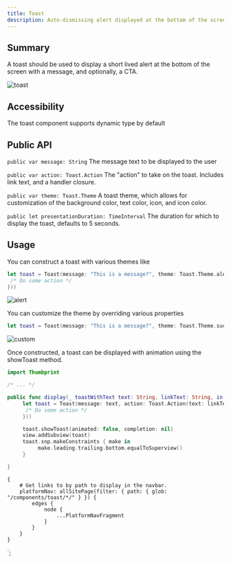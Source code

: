 ```yaml
---
title: Toast
description: Auto-dismissing alert displayed at the bottom of the screen
---
```



<ComponentHeader data={props.data} />

## Summary

A toast should be used to display a short lived alert at the bottom of the screen with a message, and optionally, a CTA.

![toast](toast.png)

## Accessibility

The toast component supports dynamic type by default

## Public API

`public var message: String` The message text to be displayed to the user

`public var action: Toast.Action` The "action" to take on the toast. Includes link text, and a handler closure.

`public var theme: Toast.Theme` A toast theme, which allows for customization of the background color, text color, icon, and icon color.

`public let presentationDuration: TimeInterval` The duration for which to display the toast, defaults to 5 seconds.

## Usage

You can construct a toast with various themes like

```swift
let toast = Toast(message: "This is a message?", theme: Toast.Theme.alert(), action: Toast.Action(text: "Take Action", handler: {
 /* Do some action */
}))
```

![alert](alert.png)

You can customize the theme by overriding various properties

```swift
let toast = Toast(message: "This is a message?", theme: Toast.Theme.success(Icon.contentActionsAddMedium), action: Toast.Action(text: "Take Action", handler: {}))
```

![custom](custom.png)

Once constructed, a toast can be displayed with animation using the showToast method.

```swift
import Thumbprint

/* ... */

public func display(_ toastWithText text: String, linkText: String, in view: UIView) {
	 let toast = Toast(message: text, action: Toast.Action(text: linkText, handler: {
	  /* Do some action */
	 }))

     toast.showToast(animated: false, completion: nil)
	 view.addSubview(toast)
	 toast.snp.makeConstraints { make in
	      make.leading.trailing.bottom.equalToSuperview()
	 }

}
```

    {
        # Get links to by path to display in the navbar.
        platformNav: allSitePage(filter: { path: { glob: "/components/toast/*/" } }) {
            edges {
                node {
                    ...PlatformNavFragment
                }
            }
        }
    }
`;
